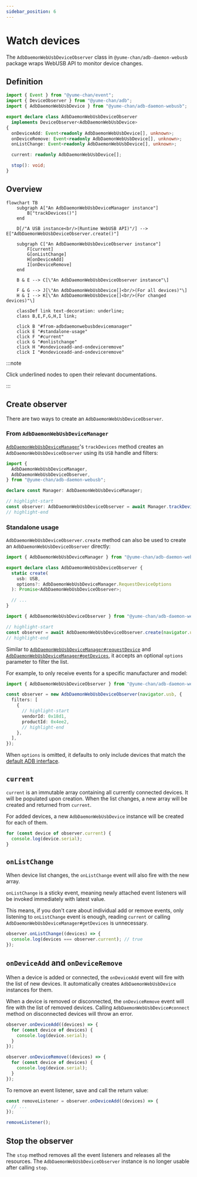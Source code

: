---
sidebar_position: 6
---

# Watch devices

The `AdbDaemonWebUsbDeviceObserver` class in `@yume-chan/adb-daemon-webusb` package wraps WebUSB API to monitor device changes.

## Definition

```ts
import { Event } from "@yume-chan/event";
import { DeviceObserver } from "@yume-chan/adb";
import { AdbDaemonWebUsbDevice } from "@yume-chan/adb-daemon-webusb";

export declare class AdbDaemonWebUsbDeviceObserver
  implements DeviceObserver<AdbDaemonWebUsbDevice>
{
  onDeviceAdd: Event<readonly AdbDaemonWebUsbDevice[], unknown>;
  onDeviceRemove: Event<readonly AdbDaemonWebUsbDevice[], unknown>;
  onListChange: Event<readonly AdbDaemonWebUsbDevice[], unknown>;

  current: readonly AdbDaemonWebUsbDevice[];

  stop(): void;
}
```

## Overview

```mermaid
flowchart TB
    subgraph A["An AdbDaemonWebUsbDeviceManager instance"]
        B["trackDevices()"]
    end

    D[/"A USB instance<br/>(Runtime WebUSB API)"/] --> E["AdbDaemonWebUsbDeviceObserver.create()"]

    subgraph C["An AdbDaemonWebUsbDeviceObserver instance"]
        F[current]
        G[onListChange]
        H[onDeviceAdd]
        I[onDeviceRemove]
    end

    B & E --> C[\"An AdbDaemonWebUsbDeviceObserver instance"\]

    F & G --> J[\"An AdbDaemonWebUsbDevice[]<br/>(For all devices)"\]
    H & I --> K[\"An AdbDaemonWebUsbDevice[]<br/>(For changed devices)"\]

    classDef link text-decoration: underline;
    class B,E,F,G,H,I link;

    click B "#from-adbdaemonwebusbdevicemanager"
    click E "#standalone-usage"
    click F "#current"
    click G "#onlistchange"
    click H "#ondeviceadd-and-ondeviceremove"
    click I "#ondeviceadd-and-ondeviceremove"
```

:::note

Click underlined nodes to open their relevant documentations.

:::

## Create observer

There are two ways to create an `AdbDaemonWebUsbDeviceObserver`.

### From `AdbDaemonWebUsbDeviceManager`

[`AdbDaemonWebUsbDeviceManager`](./device-manager.mdx)'s `trackDevices` method creates an `AdbDaemonWebUsbDeviceObserver` using its `USB` handle and filters:

```ts transpile
import {
  AdbDaemonWebUsbDeviceManager,
  AdbDaemonWebUsbDeviceObserver,
} from "@yume-chan/adb-daemon-webusb";

declare const Manager: AdbDaemonWebUsbDeviceManager;

// highlight-start
const observer: AdbDaemonWebUsbDeviceObserver = await Manager.trackDevices();
// highlight-end
```

### Standalone usage

`AdbDaemonWebUsbDeviceObserver.create` method can also be used to create an `AdbDaemonWebUsbDeviceObserver` directly:

```ts showLineNumbers
import { AdbDaemonWebUsbDeviceManager } from "@yume-chan/adb-daemon-webusb";

export declare class AdbDaemonWebUsbDeviceObserver {
  static create(
    usb: USB,
    options?: AdbDaemonWebUsbDeviceManager.RequestDeviceOptions
  ): Promise<AdbDaemonWebUsbDeviceObserver>;

  // ...
}
```

```ts transpile
import { AdbDaemonWebUsbDeviceObserver } from "@yume-chan/adb-daemon-webusb";

// highlight-start
const observer = await AdbDaemonWebUsbDeviceObserver.create(navigator.usb);
// highlight-end
```

Similar to [`AdbDaemonWebUsbDeviceManager#requestDevice`](./request-device.mdx) and [`AdbDaemonWebUsbDeviceManager#getDevices`](./get-devices.mdx), it accepts an optional `options` parameter to filter the list.

For example, to only receive events for a specific manufacturer and model:

```ts transpile
import { AdbDaemonWebUsbDeviceObserver } from "@yume-chan/adb-daemon-webusb";

const observer = new AdbDaemonWebUsbDeviceObserver(navigator.usb, {
  filters: [
    {
      // highlight-start
      vendorId: 0x18d1,
      productId: 0x4ee2,
      // highlight-end
    },
  ],
});
```

When `options` is omitted, it defaults to only include devices that match the [default ADB interface](./device-filter.mdx#filters-in-tango).

## `current`

`current` is an immutable array containing all currently connected devices. It will be populated upon creation. When the list changes, a new array will be created and returned from `current`.

For added devices, a new `AdbDaemonWebUsbDevice` instance will be created for each of them.

```ts transpile
for (const device of observer.current) {
  console.log(device.serial);
}
```

## `onListChange`

When device list changes, the `onListChange` event will also fire with the new array.

`onListChange` is a sticky event, meaning newly attached event listeners will be invoked immediately with latest value.

This means, if you don't care about individual add or remove events, only listening to `onListChange` event is enough, reading `current` or calling `AdbDaemonWebUsbDeviceManager#getDevices` is unnecessary.

```ts transpile
observer.onListChange((devices) => {
  console.log(devices === observer.current); // true
});
```

## `onDeviceAdd` and `onDeviceRemove`

When a device is added or connected, the `onDeviceAdd` event will fire with the list of new devices. It automatically creates `AdbDaemonWebUsbDevice` instances for them.

When a device is removed or disconnected, the `onDeviceRemove` event will fire with the list of removed devices. Calling `AdbDaemonWebUsbDevice#connect` method on disconnected devices will throw an error.

```ts transpile
observer.onDeviceAdd((devices) => {
  for (const device of devices) {
    console.log(device.serial);
  }
});

observer.onDeviceRemove((devices) => {
  for (const device of devices) {
    console.log(device.serial);
  }
});
```

To remove an event listener, save and call the return value:

```ts transpile
const removeListener = observer.onDeviceAdd((devices) => {
  // ...
});

removeListener();
```

## Stop the observer

The `stop` method removes all the event listeners and releases all the resources. The `AdbDaemonWebUsbDeviceObserver` instance is no longer usable after calling `stop`.
